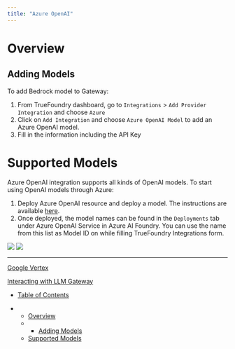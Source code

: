 ```yaml
---
title: "Azure OpenAI"
---
```


# Overview

## Adding Models

To add Bedrock model to Gateway:

1. From TrueFoundry dashboard, go to `Integrations` > `Add Provider Integration` and choose `Azure`
2. Click on `Add Integration` and choose `Azure OpenAI Model` to add an Azure OpenAI model.
3. Fill in the information including the API Key

# Supported Models

Azure OpenAI integration supports all kinds of OpenAI models. To start using OpenAI models through Azure:

1. Deploy Azure OpenAI resource and deploy a model. The instructions are available [here](https://learn.microsoft.com/en-us/azure/ai-services/openai/how-to/create-resource?pivots=web-portal).
2. Once deployed, the model names can be found in the `Deployments` tab under Azure OpenAI Service in Azure AI Foundry. You can use the name from this list as Model ID on while filling TrueFoundry Integrations form.

<Frame caption="Listing of OpenAI models in Azure OpenAI Service">
  <img src="/images/docs/956b58837d4ea6b4a76dbb0da5003d5cecaa64d2988482dca907e5faecb949b2-Screenshot_2025-02-03_at_10.20.09_AM.png" />
</Frame>

<Frame caption="Adding a model to TrueFoundry as an integration">
  <img src="/images/docs/3ed08e43c563dc839930a575e35c58c7415b3d25ef01385efc3c835729577575-Screenshot_2025-02-03_at_10.29.01_AM.png" />
</Frame>

***

[Google Vertex](/docs/google-vertex)

[Interacting with LLM Gateway](/docs/unified-api-and-code-generation)

* [Table of Contents](#)

* * [Overview](#overview)
  * * [Adding Models](#adding-models)
  * [Supported Models](#supported-models)
